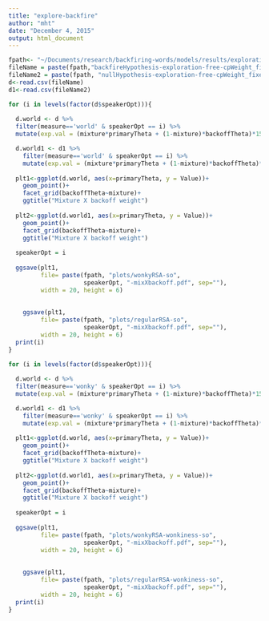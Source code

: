 ```yaml
---
title: "explore-backfire"
author: "mht"
date: "December 4, 2015"
output: html_document
---
```



```r
  
fpath<- "~/Documents/research/backfiring-words/models/results/exploration/"
fileName = paste(fpath,"backfireHypothesis-exploration-free-cpWeight_fixed-cpStrength-bc0-br1-1a.csv", sep="")
fileName2 = paste(fpath, "nullHypothesis-exploration-free-cpWeight_fixed-cpStrength-bc0-br1-1a.csv", sep="")
d<-read.csv(fileName)
d1<-read.csv(fileName2)

```

```r

for (i in levels(factor(d$speakerOpt))){
  
  d.world <- d %>% 
  filter(measure=='world' & speakerOpt == i) %>%
  mutate(exp.val = (mixture*primaryTheta + (1-mixture)*backoffTheta)*15)

  d.world1 <- d1 %>% 
    filter(measure=='world' & speakerOpt == i) %>%
    mutate(exp.val = (mixture*primaryTheta + (1-mixture)*backoffTheta)*15)
  
  plt1<-ggplot(d.world, aes(x=primaryTheta, y = Value))+
    geom_point()+
    facet_grid(backoffTheta~mixture)+
    ggtitle("Mixture X backoff weight")
  
  plt2<-ggplot(d.world1, aes(x=primaryTheta, y = Value))+
    geom_point()+
    facet_grid(backoffTheta~mixture)+
    ggtitle("Mixture X backoff weight")  
  
  speakerOpt = i
  
  ggsave(plt1,
         file= paste(fpath, "plots/wonkyRSA-so", 
                     speakerOpt, "-mixXbackoff.pdf", sep=""),
         width = 20, height = 6)
  
  
    ggsave(plt1,
         file= paste(fpath, "plots/regularRSA-so", 
                     speakerOpt, "-mixXbackoff.pdf", sep=""),
         width = 20, height = 6)
  print(i)
}
```


```r
for (i in levels(factor(d$speakerOpt))){
  
  d.world <- d %>% 
  filter(measure=='wonky' & speakerOpt == i) %>%
  mutate(exp.val = (mixture*primaryTheta + (1-mixture)*backoffTheta)*15)

  d.world1 <- d1 %>% 
    filter(measure=='wonky' & speakerOpt == i) %>%
    mutate(exp.val = (mixture*primaryTheta + (1-mixture)*backoffTheta)*15)
  
  plt1<-ggplot(d.world, aes(x=primaryTheta, y = Value))+
    geom_point()+
    facet_grid(backoffTheta~mixture)+
    ggtitle("Mixture X backoff weight")
  
  plt2<-ggplot(d.world1, aes(x=primaryTheta, y = Value))+
    geom_point()+
    facet_grid(backoffTheta~mixture)+
    ggtitle("Mixture X backoff weight")  
  
  speakerOpt = i
  
  ggsave(plt1,
         file= paste(fpath, "plots/wonkyRSA-wonkiness-so", 
                     speakerOpt, "-mixXbackoff.pdf", sep=""),
         width = 20, height = 6)
  
  
    ggsave(plt1,
         file= paste(fpath, "plots/regularRSA-wonkiness-so", 
                     speakerOpt, "-mixXbackoff.pdf", sep=""),
         width = 20, height = 6)
  print(i)
}



```